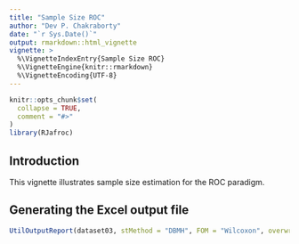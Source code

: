 ```yaml
---
title: "Sample Size ROC"
author: "Dev P. Chakraborty"
date: "`r Sys.Date()`"
output: rmarkdown::html_vignette
vignette: >
  %\VignetteIndexEntry{Sample Size ROC}
  %\VignetteEngine{knitr::rmarkdown}
  %\VignetteEncoding{UTF-8}
---
```


```r
knitr::opts_chunk$set(
  collapse = TRUE,
  comment = "#>"
)
library(RJafroc)
```

## Introduction
This vignette illustrates sample size estimation for the ROC paradigm.


## Generating the Excel output file


```r
UtilOutputReport(dataset03, stMethod = "DBMH", FOM = "Wilcoxon", overwrite = TRUE, ReportFileFormat = "xlsx")
```             



